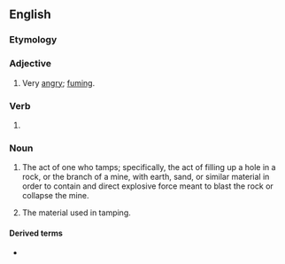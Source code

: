 ==English==

===Etymology===
{{suffix|en|tamp|ing}}

===Adjective===
{{en-adj}}

# {{lb|en|Wales}} Very [[angry]]; [[fuming]].

===Verb===
{{head|en|verb form}}

# {{present participle of|en|tamp|nocat=1}}

===Noun===
{{en-noun|~}}

# {{senseid|en|fill}} The act of one who tamps; specifically, the act of filling up a hole in a rock, or the branch of a mine, with earth, sand, or similar material in order to contain and direct explosive force meant to blast the rock or collapse the mine.
# {{senseid|en|material}} The material used in tamping.

====Derived terms====
* {{l|en|tamping machine}}